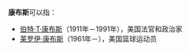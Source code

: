 '''康布斯'''可以指：

*[[伯特·T·康布斯|伯特·T·康布斯]]（1911年－1991年），美国法官和政治家
*[[莱罗伊·康布斯|莱罗伊·康布斯]]（1961年－），美国篮球运动员

{{Disambig|Cat=三字消歧义}}
